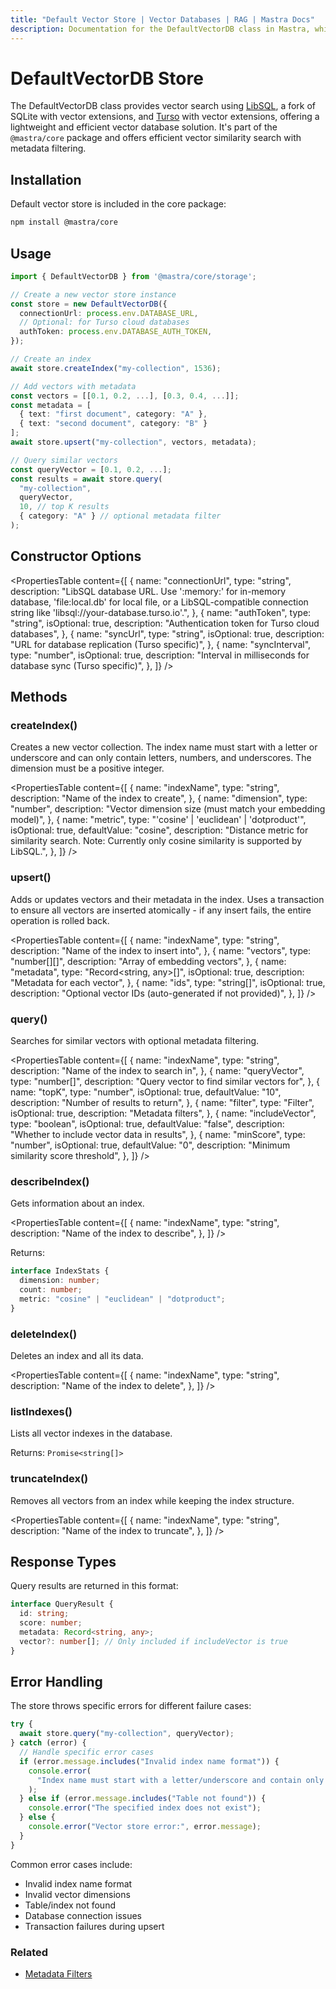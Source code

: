 ```yaml
---
title: "Default Vector Store | Vector Databases | RAG | Mastra Docs"
description: Documentation for the DefaultVectorDB class in Mastra, which provides vector search using LibSQL with vector extensions.
---
```


# DefaultVectorDB Store

The DefaultVectorDB class provides vector search using [LibSQL](https://github.com/tursodatabase/libsql), a fork of SQLite with vector extensions, and [Turso](https://turso.tech/) with vector extensions, offering a lightweight and efficient vector database solution.
It's part of the `@mastra/core` package and offers efficient vector similarity search with metadata filtering.

## Installation

Default vector store is included in the core package:

```bash copy
npm install @mastra/core
```

## Usage

```typescript copy showLineNumbers
import { DefaultVectorDB } from '@mastra/core/storage';

// Create a new vector store instance
const store = new DefaultVectorDB({
  connectionUrl: process.env.DATABASE_URL,
  // Optional: for Turso cloud databases
  authToken: process.env.DATABASE_AUTH_TOKEN,
});

// Create an index
await store.createIndex("my-collection", 1536);

// Add vectors with metadata
const vectors = [[0.1, 0.2, ...], [0.3, 0.4, ...]];
const metadata = [
  { text: "first document", category: "A" },
  { text: "second document", category: "B" }
];
await store.upsert("my-collection", vectors, metadata);

// Query similar vectors
const queryVector = [0.1, 0.2, ...];
const results = await store.query(
  "my-collection",
  queryVector,
  10, // top K results
  { category: "A" } // optional metadata filter
);
```

## Constructor Options

<PropertiesTable
  content={[
    {
      name: "connectionUrl",
      type: "string",
      description:
        "LibSQL database URL. Use ':memory:' for in-memory database, 'file:local.db' for local file, or a LibSQL-compatible connection string like 'libsql://your-database.turso.io'.",
    },
    {
      name: "authToken",
      type: "string",
      isOptional: true,
      description: "Authentication token for Turso cloud databases",
    },
    {
      name: "syncUrl",
      type: "string",
      isOptional: true,
      description: "URL for database replication (Turso specific)",
    },
    {
      name: "syncInterval",
      type: "number",
      isOptional: true,
      description:
        "Interval in milliseconds for database sync (Turso specific)",
    },
  ]}
/>

## Methods

### createIndex()

Creates a new vector collection. The index name must start with a letter or underscore and can only contain letters, numbers, and underscores. The dimension must be a positive integer.

<PropertiesTable
  content={[
    {
      name: "indexName",
      type: "string",
      description: "Name of the index to create",
    },
    {
      name: "dimension",
      type: "number",
      description: "Vector dimension size (must match your embedding model)",
    },
    {
      name: "metric",
      type: "'cosine' | 'euclidean' | 'dotproduct'",
      isOptional: true,
      defaultValue: "cosine",
      description:
        "Distance metric for similarity search. Note: Currently only cosine similarity is supported by LibSQL.",
    },
  ]}
/>

### upsert()

Adds or updates vectors and their metadata in the index. Uses a transaction to ensure all vectors are inserted atomically - if any insert fails, the entire operation is rolled back.

<PropertiesTable
  content={[
    {
      name: "indexName",
      type: "string",
      description: "Name of the index to insert into",
    },
    {
      name: "vectors",
      type: "number[][]",
      description: "Array of embedding vectors",
    },
    {
      name: "metadata",
      type: "Record<string, any>[]",
      isOptional: true,
      description: "Metadata for each vector",
    },
    {
      name: "ids",
      type: "string[]",
      isOptional: true,
      description: "Optional vector IDs (auto-generated if not provided)",
    },
  ]}
/>

### query()

Searches for similar vectors with optional metadata filtering.

<PropertiesTable
  content={[
    {
      name: "indexName",
      type: "string",
      description: "Name of the index to search in",
    },
    {
      name: "queryVector",
      type: "number[]",
      description: "Query vector to find similar vectors for",
    },
    {
      name: "topK",
      type: "number",
      isOptional: true,
      defaultValue: "10",
      description: "Number of results to return",
    },
    {
      name: "filter",
      type: "Filter",
      isOptional: true,
      description: "Metadata filters",
    },
    {
      name: "includeVector",
      type: "boolean",
      isOptional: true,
      defaultValue: "false",
      description: "Whether to include vector data in results",
    },
    {
      name: "minScore",
      type: "number",
      isOptional: true,
      defaultValue: "0",
      description: "Minimum similarity score threshold",
    },
  ]}
/>

### describeIndex()

Gets information about an index.

<PropertiesTable
  content={[
    {
      name: "indexName",
      type: "string",
      description: "Name of the index to describe",
    },
  ]}
/>

Returns:

```typescript copy
interface IndexStats {
  dimension: number;
  count: number;
  metric: "cosine" | "euclidean" | "dotproduct";
}
```

### deleteIndex()

Deletes an index and all its data.

<PropertiesTable
  content={[
    {
      name: "indexName",
      type: "string",
      description: "Name of the index to delete",
    },
  ]}
/>

### listIndexes()

Lists all vector indexes in the database.

Returns: `Promise<string[]>`

### truncateIndex()

Removes all vectors from an index while keeping the index structure.

<PropertiesTable
  content={[
    {
      name: "indexName",
      type: "string",
      description: "Name of the index to truncate",
    },
  ]}
/>

## Response Types

Query results are returned in this format:

```typescript copy
interface QueryResult {
  id: string;
  score: number;
  metadata: Record<string, any>;
  vector?: number[]; // Only included if includeVector is true
}
```

## Error Handling

The store throws specific errors for different failure cases:

```typescript copy
try {
  await store.query("my-collection", queryVector);
} catch (error) {
  // Handle specific error cases
  if (error.message.includes("Invalid index name format")) {
    console.error(
      "Index name must start with a letter/underscore and contain only alphanumeric characters",
    );
  } else if (error.message.includes("Table not found")) {
    console.error("The specified index does not exist");
  } else {
    console.error("Vector store error:", error.message);
  }
}
```

Common error cases include:

- Invalid index name format
- Invalid vector dimensions
- Table/index not found
- Database connection issues
- Transaction failures during upsert

### Related

- [Metadata Filters](./metadata-filters)
